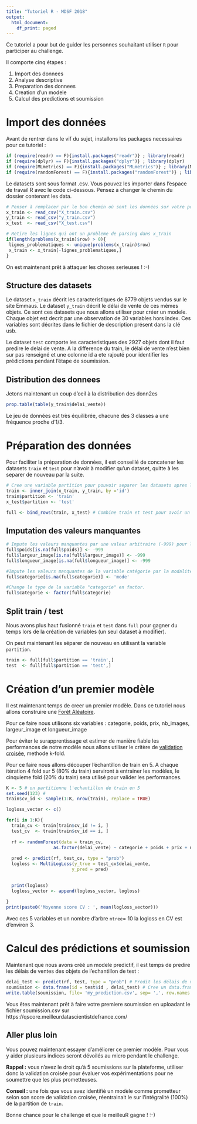 ---
title: "Tutoriel R - MDSF 2018"
output:
  html_document:
    df_print: paged
---


Ce tutoriel a pour but de guider les personnes souhaitant utiliser `R` pour participer au challenge.

Il comporte cinq étapes :

1. Import des donnees
2. Analyse descriptive
3. Preparation des donnees
4. Creation d'un modele 
5. Calcul des predictions et soumission

# Import des données

Avant de rentrer dans le vif du sujet, installons les packages necessaires pour ce tutoriel :
```{r message=FALSE, warning=FALSE}
if (require(readr) == F){install.packages("readr")} ; library(readr)
if (require(dplyr) == F){install.packages("dplyr")} ; library(dplyr)
if (require(MLmetrics) == F){install.packages("MLmetrics")} ; library(MLmetrics)
if (require(randomForest) == F){install.packages("randomForest")} ; library(randomForest)
```

Le datasets sont sous format .csv. Vous pouvez les importer dans l'espace de travail R avec le code ci-dessous. Pensez à changer le chemin du dossier contenant les data.
```{r message=FALSE, warning=TRUE}
# Penser à remplacer par le bon chemin où sont les données sur votre poste.
x_train <- read_csv("X_train.csv")
y_train <- read_csv("y_train.csv")
x_test  <- read_csv("X_test.csv")

# Retire les lignes qui ont un probleme de parsing dans x_train
if(length(problems(x_train)$row) > 0){
 lignes_problematiques <- unique(problems(x_train)$row)
 x_train <- x_train[-lignes_problematiques,] 
}
```

On est maintenant prêt à attaquer les choses serieuses ! :-)


## Structure des datasets

Le dataset `x_train` décrit les caracteristiques de 8779 objets vendus sur le site Emmaus. Le dataset `y_train` décrit le délai de vente de ces mêmes objets. Ce sont ces datasets que nous allons utiliser pour créer un modele. Chaque objet est decrit par une observation de 30 variables hors index. Ces variables sont décrites dans le fichier de description présent dans la clé usb.

Le dataset `test` comporte les caracteristiques des 2927 objets dont il faut predire le delai de vente. A la difference du train, le délai de vente n'est bien sur pas renseigné et une colonne id a ete rajouté pour identifier les prédictions pendant l'étape de soumission. 

## Distribution des donnees

Jetons maintenant un coup d'oeil à la distribution des donn2es

```{r}
prop.table(table(y_train$delai_vente))
```
Le jeu de données est très équilibrée, chacune des 3 classes a une fréquence proche d'1/3.

# Préparation des données

Pour faciliter la préparation de données, il est conseillé de concatener les datasets `train` et `test` pour n'avoir à modifier qu'un dataset, quitte à les separer de nouveau par la suite.

```{r message=FALSE, warning=FALSE}
# Cree une variable partition pour pouvoir separer les datasets apres la preparation des donnees
train <- inner_join(x_train, y_train, by ='id')
train$partition <- 'train' 
x_test$partition <- 'test'

full <- bind_rows(train, x_test) # Combine train et test pour avoir un seul dataset à manipuler
```

## Imputation des valeurs manquantes
```{r}
# Impute les valeurs manquantes par une valeur arbitraire (-999) pour les variables poids, largeurs et longueurs d'images.
full$poids[is.na(full$poids)] <- -999
full$largeur_image[is.na(full$largeur_image)] <- -999
full$longueur_image[is.na(full$longueur_image)] <- -999

#Impute les valeurs manquantes de la variable catégorie par la modalité la plus fréquente).
full$categorie[is.na(full$categorie)] <- 'mode'

#Change le type de la variable "categorie" en factor.
full$categorie <- factor(full$categorie)  
```


## Split train / test
Nous avons plus haut fusionné `train` et `test` dans `full` pour gagner du temps lors de la création de variables (un seul dataset à modifier).

On peut maintenant les séparer de nouveau en utilisant la variable `partition`.

```{r}
train <- full[full$partition == 'train',]
test  <- full[full$partition == 'test',]
```

# Création d'un premier modèle

Il est maintenant temps de creer un premier modèle. Dans ce tutoriel nous allons construire une [Forêt Aléatoire](https://fr.wikipedia.org/wiki/For%C3%AAt_d%27arbres_d%C3%A9cisionnels).

Pour ce faire nous utilisons six variables : categorie, poids, prix, nb_images, largeur_image et longueur_image

Pour éviter le surapprentissage et estimer de manière fiable les performances de notre modèle nous allons utiliser le critère de [validation croisée](https://fr.wikipedia.org/wiki/Validation_crois%C3%A9e), methode k-fold.

Pour ce faire nous allons découper l'échantillon de train en 5. A chaque itération 4 fold sur 5 (80% du train) serviront à entrainer les modèles, le cinquieme fold (20% du train) sera utilisé pour valider les performances.

```{r}
K <- 5 # on partitionne l'echantillon de train en 5
set.seed(123) # 
train$cv_id <- sample(1:K, nrow(train), replace = TRUE)

logloss_vector <- c()

for(i in 1:K){
  train_cv <- train[train$cv_id != i, ]
  test_cv  <- train[train$cv_id == i, ]
  
  rf <- randomForest(data = train_cv,
                  as.factor(delai_vente) ~ categorie + poids + prix + nb_images + largeur_image + longueur_image, ntree = 10)
  
  pred <- predict(rf, test_cv, type = "prob")
  logloss <- MultiLogLoss(y_true = test_cv$delai_vente, 
                         y_pred = pred)

  
  print(logloss)
  logloss_vector <- append(logloss_vector, logloss)
  
}
print(paste0('Moyenne score CV : ', mean(logloss_vector)))
```

Avec ces 5 variables et un nombre d'arbre `ntree`= 10 la logloss en CV est d'environ 3. 

# Calcul des prédictions et soumission
Maintenant que nous avons créé un modele predictif, il est temps de predire les délais de ventes des objets de l'echantillon de test :
```{r}
delai_test <- predict(rf, test, type = "prob") # Predit les délais de ventes des objets de l'echantillon de test
soumission <- data.frame(id = test$id , delai_test) # Cree un data.frame au bon format pour la soumission
write.table(soumission, file= 'my_prediction.csv', sep= ',', row.names = F) # Sauvegarde la soumission
```

Vous êtes maintenant prêt à faire votre premiere soumission en uploadant le fichier soumission.csv sur https://qscore.meilleurdatascientistdefrance.com/

## Aller plus loin

Vous pouvez maintenant essayer d'améliorer ce premier modèle. Pour vous y aider plusieurs indices seront dévoilés au micro pendant le challenge.

**Rappel :** vous n'avez le droit qu'à 5 soumissions sur la plateforme, utiliser donc la validation croisée pour évaluer vos expérimentations pour ne soumettre que les plus prometteuses.

**Conseil :** une fois que vous avez identifié un modèle comme prometteur selon son score de validation croisée, réentrainait le sur l'intégralité (100%) de la partition de `train`.

Bonne chance pour le challenge et que le meilleuR gagne ! :-)